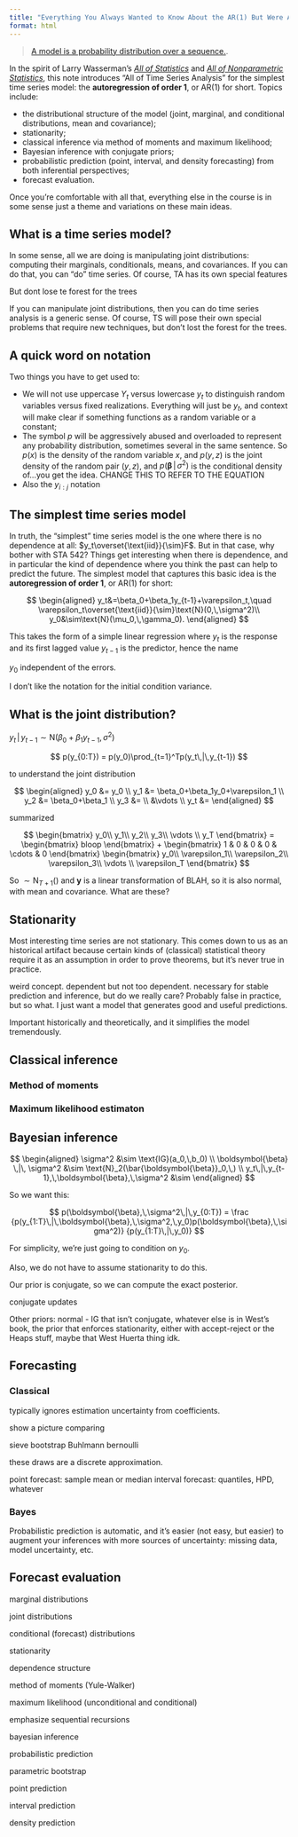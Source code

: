 ```yaml
---
title: "Everything You Always Wanted to Know About the AR(1) But Were Afraid to Ask"
format: html
---
```


> [A model is a probability distribution over a sequence.](https://youtu.be/nNyo7zpu-Ec?si=3Qg5anbJxVdkTNlP&t=275).

In the spirit of Larry Wasserman's [*All of Statistics*](https://doi.org/10.1007/978-0-387-21736-9) and [*All of Nonparametric Statistics*](https://doi.org/10.1007/0-387-30623-4), this note introduces "All of Time Series Analysis" for the simplest time series model: the **autoregression of order 1**, or AR(1) for short. Topics include:

- the distributional structure of the model (joint, marginal, and conditional distributions, mean and covariance);
- stationarity;
- classical inference via method of moments and maximum likelihood;
- Bayesian inference with conjugate priors;
- probabilistic prediction (point, interval, and density forecasting) from both inferential perspectives;
- forecast evaluation.

Once you're comfortable with all that, everything else in the course is in some sense just a theme and variations on these main ideas.



## What is a time series model?



In some sense, all we are doing is manipulating joint distributions: computing their marginals, conditionals, means, and covariances. If you can do that, you can "do" time series. Of course, TA has its own special features 

But dont lose te forest for the trees


If you can manipulate joint distributions, then you can do time series analysis is a generic sense. Of course, TS will pose their own special problems that require new techniques, but don't lost the forest for the trees. 


::: callout-note
## A quick word on notation
Two things you have to get used to:

- We will not use uppercase $Y_t$ versus lowercase $y_t$ to distinguish random variables versus fixed realizations. Everything will just be $y_t$, and context will make clear if something functions as a random variable or a constant;
- The symbol $p$ will be aggressively abused and overloaded to represent any probability distribution, sometimes several in the same sentence. So $p(x)$ is the density of the random variable $x$, and $p(y,\,z)$ is the joint density of the random pair $(y,\,z)$, and $p(\boldsymbol{\beta}\,|\,\sigma^2)$ is the conditional density of...you get the idea. CHANGE THIS TO REFER TO THE EQUATION
- Also the $y_{i:j}$ notation
:::

## The simplest time series model

In truth, the "simplest" time series model is the one where there is no dependence at all: $y_t\overset{\text{iid}}{\sim}F$. But in that case, why bother with STA 542? Things get interesting when there is dependence, and in particular the kind of dependence where you think the past can help to predict the future. The simplest model that captures this basic idea is the **autoregression of order 1**, or AR(1) for short: 

$$
\begin{aligned}
y_t&=\beta_0+\beta_1y_{t-1}+\varepsilon_t,\quad \varepsilon_t\overset{\text{iid}}{\sim}\text{N}(0,\,\sigma^2)\\
y_0&\sim\text{N}(\mu_0,\,\gamma_0).
\end{aligned}
$$

This takes the form of a simple linear regression where $y_t$ is the response and its first lagged value $y_{t-1}$ is the predictor, hence the name 

$y_0$ independent of the errors. 

I don't like the notation for the initial condition variance.

## What is the joint distribution?

$y_t\,|\,y_{t-1}\sim\text{N}(\beta_0+\beta_1y_{t-1},\,\sigma^2)$

$$
p(y_{0:T}) = p(y_0)\prod_{t=1}^Tp(y_t\,|\,y_{t-1})
$$

to understand the joint distribution

$$
\begin{aligned}
y_0
&=
y_0
\\
y_1
&=
\beta_0+\beta_1y_0+\varepsilon_1
\\
y_2
&=
\beta_0+\beta_1
\\
y_3
&=
\\
&\vdots
\\
y_t
&=
\end{aligned}
$$

summarized

$$
\begin{bmatrix}
y_0\\
y_1\\
y_2\\
y_3\\
\vdots \\
y_T
\end{bmatrix}
=
\begin{bmatrix}
bloop
\end{bmatrix}
+
\begin{bmatrix}
1 & 0 & 0 & 0 & \cdots & 0
\end{bmatrix}
\begin{bmatrix}
y_0\\
\varepsilon_1\\
\varepsilon_2\\
\varepsilon_3\\
\vdots \\
\varepsilon_T
\end{bmatrix}
$$

So $\sim\text{N}_{T+1}()$ and $\mathbf{y}$ is a linear transformation of BLAH, so it is also normal, with mean and covariance. What are these?

## Stationarity

Most interesting time series are not stationary. This comes down to us as an historical artifact because certain kinds of (classical) statistical theory require it as an assumption in order to prove theorems, but it's never true in practice.

weird concept. dependent but not too dependent. necessary for stable prediction and inference, but do we really care? Probably false in practice, but so what. I just want a model that generates good and useful predictions. 

Important historically and theoretically, and it simplifies the model tremendously.

## Classical inference

### Method of moments

### Maximum likelihood estimaton

## Bayesian inference

$$
\begin{aligned}
\sigma^2
&\sim
\text{IG}(a_0,\,b_0)
\\
\boldsymbol{\beta}
\,|\,
\sigma^2
&\sim 
\text{N}_2(\bar{\boldsymbol{\beta}}_0,\,)
\\
y_t\,|\,y_{t-1},\,\boldsymbol{\beta},\,\sigma^2
&\sim
\end{aligned}
$$

So we want this:

$$
p(\boldsymbol{\beta},\,\sigma^2\,|\,y_{0:T})
=
\frac
{p(y_{1:T}\,|\,\boldsymbol{\beta},\,\sigma^2,\,y_0)p(\boldsymbol{\beta},\,\sigma^2)}
{p(y_{1:T}\,|\,y_0)}
$$

For simplicity, we're just going to condition on $y_0$. 

Also, we do not have to assume stationarity to do this.

Our prior is conjugate, so we can compute the exact posterior.

::: callout-tip 
conjugate updates
:::

Other priors: normal - IG that isn't conjugate, whatever else is in West's book, the prior that enforces stationarity, either with accept-reject or the Heaps stuff, maybe that West Huerta thing idk.

## Forecasting

### Classical

typically ignores estimation uncertainty from coefficients. 

show a picture comparing

::: callout-tip 
sieve bootstrap Buhlmann bernoulli
:::

these draws are a discrete approximation. 

point forecast: sample mean or median
interval forecast: quantiles, HPD, whatever


### Bayes

Probabilistic prediction is automatic, and it's easier (not easy, but easier) to augment your inferences with more sources of uncertainty: missing data, model uncertainty, etc. 

## Forecast evaluation

marginal distributions

joint distributions 

conditional (forecast) distributions

stationarity

dependence structure

method of moments (Yule-Walker)

maximum likelihood (unconditional and conditional)

emphasize sequential recursions 

bayesian inference 

probabilistic prediction 

parametric bootstrap 

point prediction 

interval prediction 

density prediction

